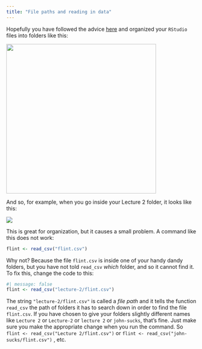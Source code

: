 ```yaml
---
title: "File paths and reading in data"
---
```


Hopefully you have followed the advice [here](https://sta101-f24.github.io/computing/computing-moving.html) and organized your `RStudio` files into folders like this:

![](organize.png){width="397"}

And so, for example, when you go inside your Lecture 2 folder, it looks like this:

![](inside_folder.png)

This is great for organization, but it causes a small problem. A command like this does not work:

```r
flint <- read_csv("flint.csv")
```

Why not? Because the file `flint.csv` is inside one of your handy dandy folders, but you have not told `read_csv` *which* folder, and so it cannot find it. To fix this, change the code to this:

```r
#| message: false
flint <- read_csv("lecture-2/flint.csv")
```

The string `"lecture-2/flint.csv"` is called a *file path* and it tells the function `read_csv` the path of folders it has to search down in order to find the file `flint.csv`. If you have chosen to give your folders slightly different names like `Lecture 2` or `Lecture-2` or `lecture 2` or `john-sucks`, that's fine. Just make sure you make the appropriate change when you run the command. So `flint <- read_csv("Lecture 2/flint.csv")` or `flint <- read_csv("john-sucks/flint.csv")` , etc.
